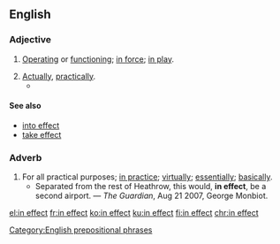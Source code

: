 ==English==

===Adjective===
{{en-adj|head=[[in]] [[effect]]|-}}

# [[operate|Operating]] or [[function]]ing; [[in force]]; [[in play]].
#: {{ux|en|Until the new guidelines come out, the old rules are still '''in effect'''.}}
# [[actually|Actually]], [[practically]].
#* {{quote-magazine|date=2013-06-22|volume=407|issue=8841|page=68|magazine={{w|The Economist}}
|title=[http://www.economist.com/news/finance-and-economics/21579860-g8-pledges-tackle-three-ts-t-time T time]
|passage=Yet in “Through a Latte, Darkly”, a new study of how Starbucks has largely avoided paying tax in Britain, Edward Kleinbard [&hellip;] shows that current tax rules make it easy for all sorts of firms to generate what he calls “stateless income”: [&hellip;]. In Starbucks’s case, the firm has '''in effect''' turned the process of making an expensive cup of coffee into intellectual property.}}

====See also====
* [[into effect]]
* [[take effect]]

===Adverb===
{{en-adv|head=[[in]] [[effect]]|-}}

# For all practical purposes; [[in practice]]; [[virtually]]; [[essentially]]; [[basically]].
#* Separated from the rest of Heathrow, this would, '''in effect''', be a second airport. — ''The Guardian'', Aug 21 2007, George Monbiot.

[[Category:English prepositional phrases]]

[[el:in effect]]
[[fr:in effect]]
[[ko:in effect]]
[[ku:in effect]]
[[fi:in effect]]
[[chr:in effect]]